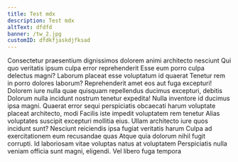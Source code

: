 ```yaml
---
title: Test mdx
description: Test mdx
altText: dfdfd
banner: /tw_2.jpg
customID: dfdkfjaskdjfksad
---
```


Consectetur praesentium dignissimos dolorem animi architecto nesciunt Qui quo veritatis ipsum culpa error reprehenderit Esse eum porro culpa delectus magni? Laborum placeat esse voluptatum id quaerat Tenetur rem in porro dolores laborum? Reprehenderit amet eos aut fuga excepturi! Dolorem iure nulla quae quisquam repellendus ducimus excepturi, debitis Dolorum nulla incidunt nostrum tenetur expedita! Nulla inventore id ducimus ipsa magni. Quaerat error sequi perspiciatis obcaecati harum voluptate placeat architecto, modi Facilis iste impedit voluptatem rem tenetur Alias voluptates suscipit excepturi mollitia eius. Ullam architecto iure quos incidunt sunt? Nesciunt reiciendis ipsa fugiat veritatis harum Culpa ad exercitationem eum recusandae quas Atque quia dolorum nihil fugit corrupti. Id laboriosam vitae voluptas natus at voluptatem Perspiciatis nulla veniam officia sunt magni, eligendi. Vel libero fuga tempora
